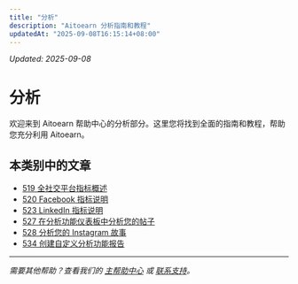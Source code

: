 ```yaml
---
title: "分析"
description: "Aitoearn 分析指南和教程"
updatedAt: "2025-09-08T16:15:14+08:00"
---
```

<!-- UPDATED_AT -->
_Updated: 2025-09-08_

# 分析

欢迎来到 Aitoearn 帮助中心的分析部分。这里您将找到全面的指南和教程，帮助您充分利用 Aitoearn。

## 本类别中的文章

- [519 全社交平台指标概述](519-全社交平台指标概述)
- [520 Facebook 指标说明](520-Facebook-指标说明)
- [523 LinkedIn 指标说明](523-LinkedIn-指标说明)
- [527 在分析功能仪表板中分析您的帖子](527-在分析功能仪表板中分析您的帖子)
- [528 分析您的 Instagram 故事](528-分析您的-Instagram-故事)
- [534 创建自定义分析功能报告](534-创建自定义分析功能报告)

---

*需要其他帮助？查看我们的 [主帮助中心](/en/帮助-中心) 或 [联系支持](mailto:hello@aitoearn.com)。*
